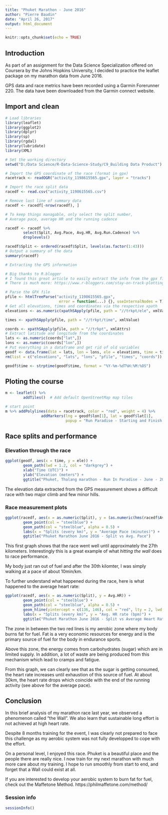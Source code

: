 ```yaml
---
title: "Phuket Marathon - June 2016"
author: "Pierre Baudin"
date: "April 26, 2017"
output: html_document
---
```


```r
knitr::opts_chunk$set(echo = TRUE)
```



## Introduction

As part of an assignment for the Data Science Specialization offered on Coursera by the Johns Hopkins University, I decided to practice the leaflet package on my marathon data from June 2016.

GPS data and race metrics have been recorded using a Garmin Forerunner 220. The data have been downloaded from the Garmin connect website.

## Import and clean

```r
# Load libraries
library(leaflet)
library(ggplot2)
library(dplyr)
library(sp)
library(rgdal)
library(lubridate)
library(XML)

# Set the working directory
setwd("D:/Data Science/R-Data-Science-Study/C9_Building Data Product")
```


```r
# Import the GPS coordinate of the race (format in gpx)
racetrack <- readOGR("activity_1198615565.gpx", layer = "tracks")

# Import the race split data
racedf <- read.csv("activity_1198615565.csv")

# Remove last line of summary data
racedf <- racedf[-nrow(racedf), ]

# To keep things managable, only select the split number,
# Average pace, average HR and the running cadence

racedf <- racedf %>%
        select(Split, Avg.Pace, Avg.HR, Avg.Run.Cadence) %>%
        droplevels()

racedf$Split <- ordered(racedf$Split, levels(as.factor(1:43)))
# Output a summary of the data
summary(racedf)

```

```r
# Extracting the GPS information

# Big thanks to R.blogger
# I found this great article to easily extract the info from the gpx file.
# There is much more: https://www.r-bloggers.com/stay-on-track-plotting-gps-tracks-with-r/

# Parse the GPX file
pfile <- htmlTreeParse("activity_1198615565.gpx",
                        error = function(...) {}, useInternalNodes = T)
# Get all elevations, times and coordinates via the respective xpath
elevations <- as.numeric(xpathSApply(pfile, path = "//trkpt/ele", xmlValue))

times <- xpathSApply(pfile, path = "//trkpt/time", xmlValue)

coords <- xpathSApply(pfile, path = "//trkpt", xmlAttrs)
# Extract latitude and longitude from the coordinates
lats <- as.numeric(coords["lat",])
lons <- as.numeric(coords["lon",])
# Put everything in a dataframe and get rid of old variables
geodf <- data.frame(lat = lats, lon = lons, ele = elevations, time = times)
rm(list = c("elevations", "lats", "lons", "pfile", "times", "coords"))

geodf$time <- strptime(geodf$time, format = "%Y-%m-%dT%H:%M:%OS")
```

## Ploting the course

```r

m <- leaflet() %>%
        addTiles()  # Add default OpenStreetMap map tiles

# start point
m %>% addPolylines(data = racetrack, color = "red", weight = 4) %>%
                addMarkers(lng = geodf$lon[1], lat = geodf$lat[1],
                           popup = "Run Paradise - Starting and Finish line")

```

## Race splits and performance

### Elevation through the race
```r
ggplot(geodf, aes(x = time, y = ele)) +
        geom_path(lwd = 1.2, col = "darkgrey") +
        xlab("Time (UTC)") +
        ylab("Elevation (meters") +
        ggtitle("Phuket, Thalang marathon - Run In Paradise - June - 2016")
```

The elevation data extracted from the GPS measurement shows a difficult race with two major climb and few minor hills.

### Race measurement plots


```r
ggplot(racedf, aes(x = as.numeric(Split), y = (as.numeric(hms(racedf$Avg.Pace)) / 60))) +
        geom_point(col = "steelblue") +
        geom_path(col = "steelblue", alpha = 0.5) +
        labs(x = "Splits (every km)", y = "Average Pace (minutes)") +
        ggtitle("Phuket Marathon June 2016 - Split vs Avg. Pace")
```

This first graph shows that the race went well until approximately the 27th kilometers. Interestingly this is a great example of what *hitting the wall* does to race performance.

My body just ran out of fuel and after the 30th kilomter, I was simply walking at a pace of about 10min/km.

To further understand what happened during the race, here is what happened to the average heart rate:

```r
ggplot(racedf, aes(x = as.numeric(Split), y = Avg.HR)) +
        geom_point(col = "steelblue") +
        geom_path(col = "steelblue", alpha = 0.5) +
        geom_hline(yintercept = c(136, 146), col = "red", lty = 2, lwd = 1.2) +
        labs(x = "Splits (every km)", y = "Avg. HR rate (bpm)") +
        ggtitle("Phuket Marathon June 2016 - Split vs Average Heart Rate")
```

The zone in between the two red lines is my aerobic zone where my body burns fat for fuel. Fat is a very economic resources for energy and is the primary source of fuel for the body in endurance sports.

Above this zone, the energy comes from carbohydrates (sugar) which are in limited supply. In addition, a lot of waste are being produced from this mechanism which lead to cramps and fatigue.

From this graph, we can clearly see that as the sugar is getting consumed, the heart rate increases until exhaustion of this source of fuel. At about 30km, the heart rate drops which coincide with the end of the running activity (see above for the average pace).


## Conclusion

In this brief analysis of my marathon race last year, we observed a phenomenon called "the Wall". We also learn that sustainable long effort is not achieved at high heart rate.

Despite 8 months training for the event, I was clearly not prepared to face this challenge as my aerobic system was not fully developped to cope with the effort.

On a personal level, I enjoyed this race. Phuket is a beautiful place and the people there are really nice. I now train for my next marathon with much more care about my training. I hope to run smoothly from start to end, and forget that a Wall could exist at all.

If you are interested to develop your aerobic system to burn fat for fuel, check out the Maffetone Method.
https://philmaffetone.com/method/

### Session info

```r
sessionInfo()
```